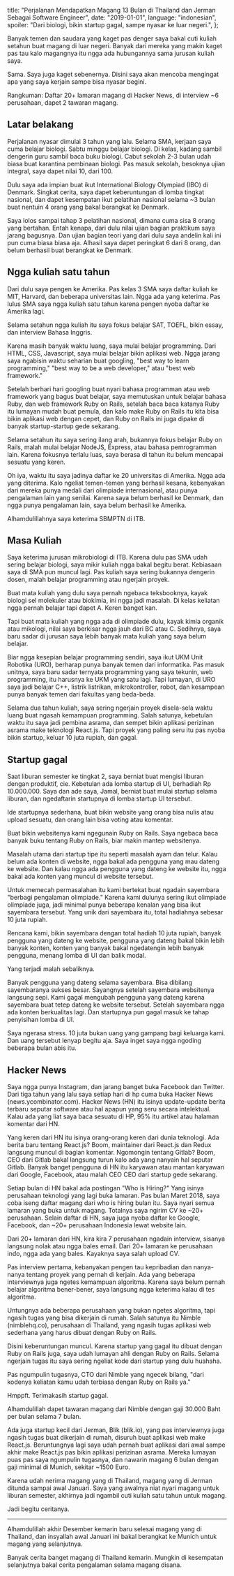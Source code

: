   title:
    "Perjalanan Mendapatkan Magang 13 Bulan di Thailand dan Jerman Sebagai Software Engineer",
  date: "2019-01-01",
  language: "indonesian",
  spoiler: "Dari biologi, bikin startup gagal, sampe nyasar ke luar negeri.",
};

Banyak temen dan saudara yang kaget pas denger saya bakal cuti kuliah setahun buat magang di luar negeri. Banyak dari mereka yang makin kaget pas tau kalo magangnya itu ngga ada hubungannya sama jurusan kuliah saya.

Sama. Saya juga kaget sebenernya. Disini saya akan mencoba mengingat apa yang saya kerjain sampe bisa nyasar begini.

Rangkuman: Daftar 20+ lamaran magang di Hacker News, di interview ~6 perusahaan, dapet 2 tawaran magang.

## Latar belakang

Perjalanan nyasar dimulai 3 tahun yang lalu. Selama SMA, kerjaan saya cuma belajar biologi. Sabtu minggu belajar biologi. Di kelas, kadang sambil dengerin guru sambil baca buku biologi. Cabut sekolah 2-3 bulan udah biasa buat karantina pembinaan biologi. Pas masuk sekolah, besoknya ujian integral, saya dapet nilai 10, dari 100.

Dulu saya ada impian buat ikut International Biology Olympiad (IBO) di Denmark. Singkat cerita, saya dapet keberuntungan di lomba tingkat nasional, dan dapet kesempatan ikut pelatihan nasional selama ~3 bulan buat nentuin 4 orang yang bakal berangkat ke Denmark.

Saya lolos sampai tahap 3 pelatihan nasional, dimana cuma sisa 8 orang yang bertahan. Entah kenapa, dari dulu nilai ujian bagian praktikum saya jarang bagusnya. Dan ujian bagian teori yang dari dulu saya andelin kali ini pun cuma biasa biasa aja. Alhasil saya dapet peringkat 6 dari 8 orang, dan belum berhasil buat berangkat ke Denmark.

## Ngga kuliah satu tahun

Dari dulu saya pengen ke Amerika. Pas kelas 3 SMA saya daftar kuliah ke MIT, Harvard, dan beberapa universitas lain. Ngga ada yang keterima. Pas lulus SMA saya ngga kuliah satu tahun karena pengen nyoba daftar ke Amerika lagi.

Selama setahun ngga kuliah itu saya fokus belajar SAT, TOEFL, bikin essay, dan interview Bahasa Inggris.

Karena masih banyak waktu luang, saya mulai belajar programming. Dari HTML, CSS, Javascript, saya mulai belajar bikin aplikasi web. Ngga jarang saya ngabisin waktu seharian buat googling, "best way to learn programming," "best way to be a web developer," atau "best web framework."

Setelah berhari hari googling buat nyari bahasa programman atau web framework yang bagus buat belajar, saya memutuskan untuk belajar bahasa Ruby, dan web framework Ruby on Rails, setelah baca baca katanya Ruby itu lumayan mudah buat pemula, dan kalo make Ruby on Rails itu kita bisa bikin aplikasi web dengan cepet, dan Ruby on Rails ini juga dipake di banyak startup-startup gede sekarang.

Selama setahun itu saya sering ilang arah, bukannya fokus belajar Ruby on Rails, malah mulai belajar NodeJS, Express, atau bahasa pemrogramman lain. Karena fokusnya terlalu luas, saya berasa di tahun itu belum mencapai sesuatu yang keren.

Oh iya, waktu itu saya jadinya daftar ke 20 universitas di Amerika. Ngga ada yang diterima. Kalo ngeliat temen-temen yang berhasil kesana, kebanyakan dari mereka punya medali dari olimpiade internasional, atau punya pengalaman lain yang senilai. Karena saya belum berhasil ke Denmark, dan ngga punya pengalaman lain, saya belum berhasil ke Amerika.

Alhamdulillahnya saya keterima SBMPTN di ITB.

## Masa Kuliah

Saya keterima jurusan mikrobiologi di ITB. Karena dulu pas SMA udah sering belajar biologi, saya mikir kuliah ngga bakal begitu berat. Kebiasaan saya di SMA pun muncul lagi. Pas kuliah saya sering bukannya dengerin dosen, malah belajar programming atau ngerjain proyek.

Buat mata kuliah yang dulu saya pernah ngebaca teksbooknya, kayak biologi sel molekuler atau biokimia, ini ngga jadi masalah. Di kelas keliatan ngga pernah belajar tapi dapet A. Keren banget kan.

Tapi buat mata kuliah yang ngga ada di olimpiade dulu, kayak kimia organik atau mikologi, nilai saya berkisar ngga jauh dari BC atau C. Sedihnya, saya baru sadar di jurusan saya lebih banyak mata kuliah yang saya belum belajar.

Biar ngga kesepian belajar programming sendiri, saya ikut UKM Unit Robotika (URO), berharap punya banyak temen dari informatika. Pas masuk unitnya, saya baru sadar ternyata programming yang saya tekunin, web programming, itu harusnya ke UKM yang satu lagi. Tapi lumayan, di URO saya jadi belajar C++, listrik listrikan, mikrokontroller, robot, dan kesampean punya banyak temen dari fakultas yang beda-beda.

Selama dua tahun kuliah, saya sering ngerjain proyek disela-sela waktu luang buat ngasah kemampuan programming. Salah satunya, kebetulan waktu itu saya jadi pembina asrama, dan sempet bikin aplikasi perizinan asrama make teknologi React.js. Tapi proyek yang paling seru itu pas nyoba bikin startup, keluar 10 juta rupiah, dan gagal.

## Startup gagal

Saat liburan semester ke tingkat 2, saya berniat buat mengisi liburan dengan produktif, cie. Kebetulan ada lomba startup di UI, berhadiah Rp 10.000.000. Saya dan ade saya, Jamal, berniat buat mulai startup selama liburan, dan ngedaftarin startupnya di lomba startup UI tersebut.

Ide startupnya sederhana, buat bikin website yang orang bisa nulis atau upload sesuatu, dan orang lain bisa voting atau komentar.

Buat bikin websitenya kami ngegunain Ruby on Rails. Saya ngebaca baca banyak buku tentang Ruby on Rails, biar makin mantep websitenya.

Masalah utama dari startup tipe itu seperti masalah ayam dan telur. Kalau belum ada konten di website, ngga bakal ada pengguna yang mau dateng ke website. Dan kalau ngga ada pengguna yang dateng ke website itu, ngga bakal ada konten yang muncul di website tersebut.

Untuk memecah permasalahan itu kami bertekat buat ngadain sayembara "berbagi pengalaman olimpiade." Karena kami dulunya sering ikut olimpiade olimpiade juga, jadi minimal punya beberapa kenalan yang bisa ikut sayembara tersebut. Yang unik dari sayembara itu, total hadiahnya sebesar 10 juta rupiah.

Rencana kami, bikin sayembara dengan total hadiah 10 juta rupiah, banyak pengguna yang dateng ke website, pengguna yang dateng bakal bikin lebih banyak konten, konten yang banyak bakal ngedatengin lebih banyak pengguna, menang lomba di UI dan balik modal.

Yang terjadi malah sebaliknya.

Banyak pengguna yang dateng selama sayembara. Bisa dibilang sayembaranya sukses besar. Sayangnya setelah sayembara websitenya langsung sepi. Kami gagal mengubah pengguna yang dateng karena sayembara buat tetep dateng ke website tersebut. Setelah sayembara ngga ada konten berkualitas lagi. Dan startupnya pun gagal masuk ke tahap penyisihan lomba di UI.

Saya ngerasa stress. 10 juta bukan uang yang gampang bagi keluarga kami. Dan uang tersebut lenyap begitu aja. Saya inget saya ngga ngoding beberapa bulan abis itu.

## Hacker News

Saya ngga punya Instagram, dan jarang banget buka Facebook dan Twitter. Dari tiga tahun yang lalu saya setiap hari di hp cuma buka Hacker News (news.ycombinator.com). Hacker News (HN) itu isinya update-update berita terbaru seputar software atau hal apapun yang seru secara intelektual. Kalau ada yang liat saya baca sesuatu di HP, 95% itu artikel atau halaman komentar dari HN.

Yang keren dari HN itu isinya orang-orang keren dari dunia teknologi. Ada berita baru tentang React.js? Boom, maintainer dari React.js dan Redux langsung muncul di bagian komentar. Ngomongin tentang Gitlab? Boom, CEO dari Gitlab bakal langsung turun kalo ada yang nanyain hal seputar Gitlab. Banyak banget pengguna di HN itu karyawan atau mantan karyawan dari Google, Facebook, atau malah CEO CEO dari startup gede sekarang.

Setiap bulan di HN bakal ada postingan "Who is Hiring?" Yang isinya perusahaan teknologi yang lagi buka lamaran. Pas bulan Maret 2018, saya coba iseng daftar magang dari who is hiring bulan itu. Saya nyari semua lamaran yang buka untuk magang. Totalnya saya ngirim CV ke ~20+ perusahaan. Selain daftar di HN, saya juga nyoba daftar ke Google, Facebook, dan ~20+ perusahaan Indonesia lewat website lain.

Dari 20+ lamaran dari HN, kira kira 7 perusahaan ngadain interview, sisanya langsung nolak atau ngga bales email. Dari 20+ lamaran ke perusahaan indo, ngga ada yang bales. Kayaknya saya salah upload CV.

Pas interview pertama, kebanyakan pengen tau kepribadian dan nanya-nanya tentang proyek yang pernah di kerjain. Ada yang beberapa interviewnya juga ngetes kemampuan algoritma. Karena saya belum pernah belajar algoritma bener-bener, saya langsung ngga keterima kalau di tes algoritma.

Untungnya ada beberapa perusahaan yang bukan ngetes algoritma, tapi ngasih tugas yang bisa dikerjain di rumah. Salah satunya itu Nimble (nimblehq.co), perusahaan di Thailand, yang ngasih tugas aplikasi web sederhana yang harus dibuat dengan Ruby on Rails.

Disini keberuntungan muncul. Karena startup yang gagal itu dibuat dengan Ruby on Rails juga, saya udah lumayan ahli dengan Ruby on Rails. Selama ngerjain tugas itu saya sering ngeliat kode dari startup yang dulu huahaha.

Pas ngumpulin tugasnya, CTO dari Nimble yang ngecek bilang, "dari kodenya keliatan kamu udah terbiasa dengan Ruby on Rails ya."

Hmppft. Terimakasih startup gagal.

Alhamdulillah dapet tawaran magang dari Nimble dengan gaji 30.000 Baht per bulan selama 7 bulan.

Ada juga startup kecil dari Jerman, Blik (blik.io), yang pas interviewnya juga ngasih tugas buat dikerjain di rumah, disuruh buat aplikasi web make React.js. Beruntungnya lagi saya udah pernah buat aplikasi dari awal sampe akhir make React.js pas bikin aplikasi perizinan asrama. Mereka lumayan puas pas saya ngumpulin tugasnya, dan nawarin magang 6 bulan dengan gaji minimal di Munich, sekitar ~1500 Euro.

Karena udah nerima magang yang di Thailand, magang yang di Jerman ditunda sampai awal Januari. Saya yang awalnya niat nyari magang untuk liburan semester, akhirnya jadi ngambil cuti kuliah satu tahun untuk magang.

Jadi begitu ceritanya.

---

Alhamdulillah akhir Desember kemarin baru selesai magang yang di Thailand, dan insyallah awal Januari ini bakal berangkat ke Munich untuk magang yang selanjutnya.

Banyak cerita banget magang di Thailand kemarin. Mungkin di kesempatan selanjutnya bakal cerita pengalaman selama magang disana.

